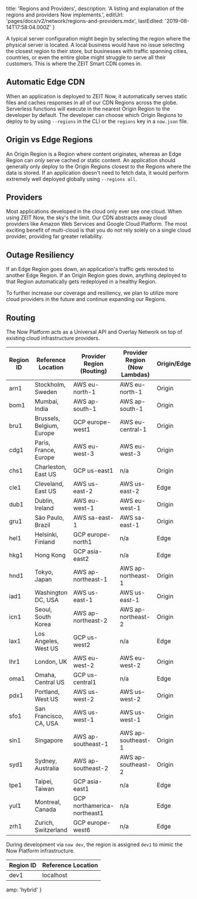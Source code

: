 
  title: 'Regions and Providers',
  description:
    'A listing and explanation of the regions and providers Now implements.',
  editUrl: 'pages/docs/v2/network/regions-and-providers.mdx',
  lastEdited: '2019-08-14T17:58:04.000Z'
}

A typical server configuration might begin by selecting the region where the physical server is located. A local business would have no issue selecting the closest region to their store, but businesses with traffic spanning cities, countries, or even the entire globe might struggle to serve all their customers. This is where the ZEIT Smart CDN comes in.

## Automatic Edge CDN

When an application is deployed to ZEIT Now, it automatically serves static files and caches responses in all of our CDN Regions across the globe. Serverless functions will execute in the nearest Origin Region to the developer by default. The developer can choose which Origin Regions to deploy to by using `--regions` in the CLI or the `regions` key in a `now.json` file.

## Origin vs Edge Regions

An Origin Region is a Region where content originates, whereas an Edge Region can _only_ serve cached or static content. An application should generally only deploy to the Origin Regions closest to the Regions where the data is stored. If an application doesn't need to fetch data, it would perform extremely well deployed globally using `--regions all`.

## Providers

Most applications developed in the cloud only ever see one cloud. When using ZEIT Now, the sky's the limit. Our CDN abstracts away cloud providers like Amazon Web Services and Google Cloud Platform. The most exciting benefit of multi-cloud is that you do not rely solely on a single cloud provider, providing far greater reliability.

## Outage Resiliency

If an Edge Region goes down, an application's traffic gets rerouted to another Edge Region. If an Origin Region goes down, anything deployed to that Region automatically gets redeployed in a healthy Region.

To further increase our coverage and resiliency, we plan to utilize more cloud providers in the future and continue expanding our Regions.

## Routing

The Now Platform acts as a Universal API and Overlay Network on top of existing cloud infrastructure providers.

| Region ID | Reference Location        | Provider Region (Routing)   | Provider Region (Now Lambdas) | Origin/Edge |
| --------- | ------------------------- | --------------------------- | ----------------------------- | ----------- |
| arn1      | Stockholm, Sweden         | AWS eu-north-1              | AWS eu-north-1                | Origin      |
| bom1      | Mumbai, India             | AWS ap-south-1              | AWS ap-south-1                | Origin      |
| bru1      | Brussels, Belgium, Europe | GCP europe-west1            | AWS eu-central-1              | Origin      |
| cdg1      | Paris, France, Europe     | AWS eu-west-3               | AWS eu-west-3                 | Origin      |
| chs1      | Charleston, East US       | GCP us-east1                | n/a                           | Origin      |
| cle1      | Cleveland, East US        | AWS us-east-2               | AWS us-east-2                 | Edge        |
| dub1      | Dublin, Ireland           | AWS eu-west-1               | AWS eu-west-1                 | Origin      |
| gru1      | São Paulo, Brazil         | AWS sa-east-1               | AWS sa-east-1                 | Origin      |
| hel1      | Helsinki, Finland         | GCP europe-north1           | n/a                           | Edge        |
| hkg1      | Hong Kong                 | GCP asia-east2              | n/a                           | Edge        |
| hnd1      | Tokyo, Japan              | AWS ap-northeast-1          | AWS ap-northeast-1            | Origin      |
| iad1      | Washington DC, USA        | AWS us-east-1               | AWS us-east-1                 | Origin      |
| icn1      | Seoul, South Korea        | AWS ap-northeast-2          | AWS ap-northeast-2            | Origin      |
| lax1      | Los Angeles, West US      | GCP us-west2                | n/a                           | Edge        |
| lhr1      | London, UK                | AWS eu-west-2               | AWS eu-west-2                 | Origin      |
| oma1      | Omaha, Central US         | GCP us-central1             | n/a                           | Edge        |
| pdx1      | Portland, West US         | AWS us-west-2               | AWS us-west-2                 | Origin      |
| sfo1      | San Francisco, CA, USA    | AWS us-west-1               | AWS us-west-1                 | Origin      |
| sin1      | Singapore                 | AWS ap-southeast-1          | AWS ap-southeast-1            | Origin      |
| syd1      | Sydney, Australia         | AWS ap-southeast-2          | AWS ap-southeast-2            | Origin      |
| tpe1      | Taipei, Taiwan            | GCP asia-east1              | n/a                           | Edge        |
| yul1      | Montreal, Canada          | GCP northamerica-northeast1 | n/a                           | Edge        |
| zrh1      | Zurich, Switzerland       | GCP europe-west6            | n/a                           | Edge        |

During development via `now dev`, the region is assigned `dev1` to mimic the Now Platform infrastructure.

| Region ID | Reference Location |
| --------- | ------------------ |
| dev1      | localhost          |


  amp: 'hybrid'
}
